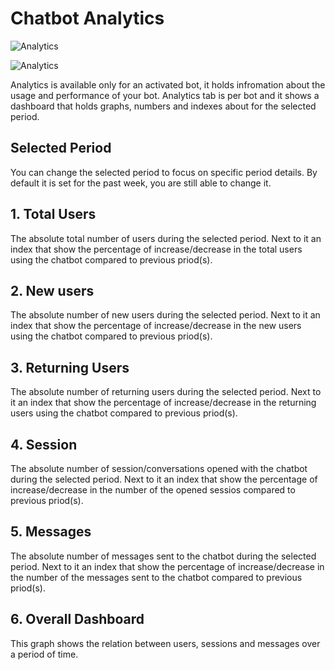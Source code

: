 # Chatbot Analytics

![Analytics](/docs/content/analytics-cover.png)

![Analytics](/docs/content/chatbot_charts.png)

Analytics is available only for an activated bot, it holds infromation about
the usage and performance of your bot. Analytics tab is per bot and it shows a dashboard that holds graphs, numbers and indexes
about for the selected period.

## Selected Period

You can change the selected period to focus on specific period details. By default it is set for the past week, you are still able to change it.

## 1. Total Users

The absolute total number of users during the selected period. Next to it an index that show the percentage of increase/decrease in the total users using the chatbot compared to previous priod(s).

## 2. New users

The absolute number of new users during the selected period. Next to it an index that show the percentage of increase/decrease in the new users using the chatbot compared to previous priod(s).

## 3. Returning Users

The absolute number of returning users during the selected period. Next to it an index that show the percentage of increase/decrease in the returning users using the chatbot compared to previous priod(s).

## 4. Session

The absolute number of session/conversations opened with the chatbot during the selected period. Next to it an index that show the percentage of increase/decrease in the number of the opened sessios compared to previous priod(s).

## 5. Messages

The absolute number of messages sent to the chatbot during the selected period. Next to it an index that show the percentage of increase/decrease in the number of the messages sent to the chatbot compared to previous priod(s).

## 6. Overall Dashboard

This graph shows the relation between users, sessions and messages over a period of time.

